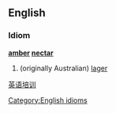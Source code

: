 ==English==
===Idiom===
[[Category:English idioms]]
'''[[amber]] [[nectar]]'''
#(originally Australian) [[lager]]
[http://www.oxford-english.com 英语培训]